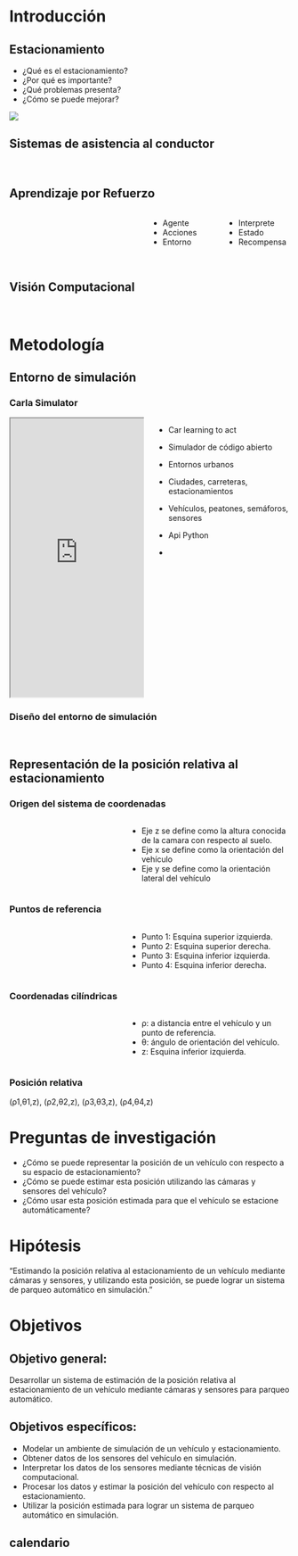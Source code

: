 [//]: # (# Avances de tesis.)

# Introducción

## Estacionamiento

- ¿Qué es el estacionamiento?
- ¿Por qué es importante?
- ¿Qué problemas presenta?
- ¿Cómo se puede mejorar?

![](/img/estfull.png)

<!-- 
El estacionamiento es el acto de dejar un vehículo en reposo durante un período de tiempo determinado.
Es importante porque permite a los conductores dejar sus vehículos de forma segura mientras realizan otras actividades.
Sin embargo, en lugares concurridos, se torna complicado encontrar un lugar o lograr dirigir el vehículo para estacionar.
Con la ayuda de tecnologías como visión computacional y aprendizaje automático, se han desarrollado soluciones de asistencia al conductor que facilitan esta tarea. 
-->


## Sistemas de asistencia al conductor

<img src="/img/asistencia1.jpg" alt=""/>
<img src="/img/reversa.jpeg" alt="" />
<img src="/img/reversa2.jpg" alt=""/>

<!-- 
Los sistemas de asistencia al conductor son programas informáticos que proporcionan al conductor información sobre el entorno del vehículo.
Algunos son tan avanzados que pueden estacionar el vehículo de forma autónoma y otros más simples que solo proporcionan información sobre la distancia a objetos cercanos.
Una solución eficaz que puede contribuir a la mejora de estos sistemas es la inteligencia artificial.
Si una red neuronal aprendiera a estacionar un vehículo en un ambiente controlado, con este conocimiento podría retornar información de utilidad para cumplir la tarea de estacionamiento. -->

## Aprendizaje por Refuerzo

:::: {.columns}

::: {.column width="50%"}
<img class="my-rl-diagram" src="/img/RL.svg" alt="" />
:::

::: {.column width="25%"}

- Agente  <img class="my-rl-list" src="/img/tesla.png" alt="" />
- Acciones <img class="my-rl-list" src="/img/actions.png" alt="" />
- Entorno <img class="my-rl-list" src="/img/park.png" alt="" />

:::

::: {.column width="25%"}

- Interprete <img class="my-rl-list" src="/img/cam.jpg" alt="" />
- Estado <img class="my-rl-list" src="/img/ubi.png" alt="" />
- Recompensa
  <img class="my-rl-list-s" src="/img/sum.png" alt=""/>
  <img class="my-rl-list-s" src="/img/bien.png" alt=""/>
  <img class="my-rl-list-s" src="/img/mas.png" alt=""/>
  <img class="my-rl-list-s" src="/img/mal.png" alt=""/>

:::
::::


<!-- Dentro de la inteligencia artificial, un buen candidato para esta situación son los algoritmos de aprendizaje por refuerzo.
Estos algoritmos se basan en la interacción de un agente con un entorno.
El agente realiza acciones en un entorno y un intérprete analiza cómo cambia el estado del entorno.
El intérprete le da una recompensa al agente dependiendo de la acción realizada.
El agente aprende a realizar acciones que maximicen la recompensa.

En el caso de estacionamiento, el agente sería el vehículo,
las acciones serían las maniobras que puede realizar el vehículo, acelerar, frenar, girar.
El entorno sería el estacionamiento.
El intérprete sería un sistema que analice los datos de los sensores del vehículo, como la cámara.
El estado podría ser la pose del vehículo con respecto al estacionamiento.
La recompensa podría ser una función que premie al vehículo por realizar una maniobra correcta y penalice por realizar una incorrecta. -->

## Visión Computacional

[//]: # (<img src="/img/back.png" alt=""/> )
<img src="/img/up.png" alt=""/> 
<img src="/img/front.png" alt=""/> 

<!-- ¿Qué haría falta para implementar un algoritmo así?
Pues el agente, las acciones y el entorno nos lo puede proveer un simulador.
Y el intérprete, el estado y la recompensa lo podemos estimar con análisis de visión computacional. -->

# Metodología

## Entorno de simulación

### Carla Simulator

:::: {.columns}

::: {.column width="50%"}
<iframe src="https://www.youtube.com/embed/q4V9GYjA1pE" width="100%" height="500"></iframe>
:::

::: {.column width="50%"}

- Car learning to act
- Simulador de código abierto
- Entornos urbanos
- Ciudades, carreteras, estacionamientos
- Vehículos, peatones, semáforos, sensores
- Api Python

- <img class="my-list-s" src="/img/intel.png" alt=""/>
<img class="my-list-s" src="/img/tri.png" alt=""/>
<img class="my-list-s" src="/img/compvisioncenter.png" alt=""/>
<img class="my-list-s" src="/img/UnrealEngine.svg" alt=""/>
:::

::::

<!-- Para simular el entorno de estacionamiento se utilizará el simulador Carla (Car learning to act).
Carla es un simulador de código abierto para la investigación de la conducción autónoma.
Incluye mapas de entornos urbanos con ciudades, carreteras, estacionamientos,
así como diversos actores como vehículos, peatones, semáforos o sensores
que proveen interfaces para manipular su comportamiento a conveniencia. -->

### Diseño del entorno de simulación

<img class="my-h" src="/img/distances.png" alt=""/>
<img class="my-h" src="/img/distances2.png" alt=""/>
<img class="my-h" src="/img/mirrow_camara_ex.jpg" alt=""/>
<img class="my-h" src="/img/mirrow_camara_ex2.jpg" alt=""/>

## Representación de la posición relativa al estacionamiento

### Origen del sistema de coordenadas

:::: {.columns}
::: {.column width="40%"}
<img class="my-h" src="/img/distances_ubi_11.png" alt=""/>
<img class="my-h" src="/img/distances_ubi_12.png" alt=""/>
:::
::: {.column width="60%"}

- Eje z se define como la altura conocida de la camara con respecto al suelo.
- Eje x se define como la orientación del vehículo
- Eje y se define como la orientación lateral del vehículo

:::
::::

### Puntos de referencia

:::: {.columns}
::: {.column width="40%"}
<img class="my-h" src="/img/distances_ubi_21.png" alt=""/>
<img class="my-h" src="/img/distances_ubi_22.png" alt=""/>
:::
::: {.column width="60%"}

- Punto 1: Esquina superior izquierda.
- Punto 2: Esquina superior derecha.
- Punto 3: Esquina inferior izquierda.
- Punto 4: Esquina inferior derecha.

:::
::::

### Coordenadas cilíndricas

:::: {.columns}
::: {.column width="40%"}
<img class="my-h" src="/img/distances_ubi_31.png" alt=""/>
<img class="my-h" src="/img/distances_ubi_32.png" alt=""/>
:::
::: {.column width="60%"}

- ρ: a distancia entre el vehículo y un punto de referencia.
- θ: ángulo de orientación del vehículo.
- z: Esquina inferior izquierda.

:::
::::

### Posición relativa

(ρ1,θ1,z), (ρ2,θ2,z), (ρ3,θ3,z), (ρ4,θ4,z)

# Preguntas de investigación
- ¿Cómo se puede representar la posición de un vehículo con respecto a su espacio de estacionamiento?
- ¿Cómo se puede estimar esta posición utilizando las cámaras y sensores del vehículo?
- ¿Cómo usar esta posición estimada para que el vehículo se estacione automáticamente?

# Hipótesis
“Estimando la posición relativa al estacionamiento de un vehículo mediante cámaras y sensores,
y utilizando esta posición, se puede lograr un sistema de parqueo automático en simulación.”

# Objetivos

## Objetivo general:
Desarrollar un sistema de estimación de la posición relativa al estacionamiento de un vehículo
mediante cámaras y sensores para parqueo automático.

## Objetivos específicos:
- Modelar un ambiente de simulación  de un vehículo y estacionamiento.
- Obtener datos de los sensores del vehículo en simulación.
- Interpretar los datos de los sensores mediante técnicas de visión computacional.
- Procesar los datos y estimar la posición del vehículo con respecto al estacionamiento.
- Utilizar la posición estimada para lograr un sistema de parqueo automático en simulación.


## calendario
<img  src="/img/calend.png" alt=""/>